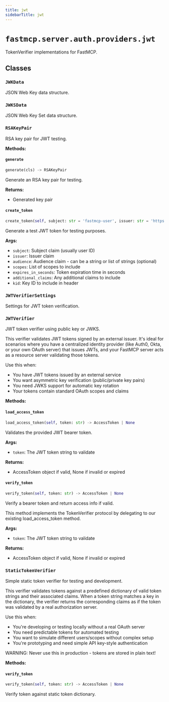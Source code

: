 ```yaml
---
title: jwt
sidebarTitle: jwt
---
```


# `fastmcp.server.auth.providers.jwt`


TokenVerifier implementations for FastMCP.

## Classes

### `JWKData` <sup><a href="https://github.com/sasigit7/fastmcp/blob/main/src/fastmcp/server/auth/providers/jwt.py#L26" target="_blank"><Icon icon="github" style="width: 14px; height: 14px;" /></a></sup>


JSON Web Key data structure.


### `JWKSData` <sup><a href="https://github.com/sasigit7/fastmcp/blob/main/src/fastmcp/server/auth/providers/jwt.py#L39" target="_blank"><Icon icon="github" style="width: 14px; height: 14px;" /></a></sup>


JSON Web Key Set data structure.


### `RSAKeyPair` <sup><a href="https://github.com/sasigit7/fastmcp/blob/main/src/fastmcp/server/auth/providers/jwt.py#L46" target="_blank"><Icon icon="github" style="width: 14px; height: 14px;" /></a></sup>


RSA key pair for JWT testing.


**Methods:**

#### `generate` <sup><a href="https://github.com/sasigit7/fastmcp/blob/main/src/fastmcp/server/auth/providers/jwt.py#L53" target="_blank"><Icon icon="github" style="width: 14px; height: 14px;" /></a></sup>

```python
generate(cls) -> RSAKeyPair
```

Generate an RSA key pair for testing.

**Returns:**
- Generated key pair


#### `create_token` <sup><a href="https://github.com/sasigit7/fastmcp/blob/main/src/fastmcp/server/auth/providers/jwt.py#L88" target="_blank"><Icon icon="github" style="width: 14px; height: 14px;" /></a></sup>

```python
create_token(self, subject: str = 'fastmcp-user', issuer: str = 'https://fastmcp.example.com', audience: str | list[str] | None = None, scopes: list[str] | None = None, expires_in_seconds: int = 3600, additional_claims: dict[str, Any] | None = None, kid: str | None = None) -> str
```

Generate a test JWT token for testing purposes.

**Args:**
- `subject`: Subject claim (usually user ID)
- `issuer`: Issuer claim
- `audience`: Audience claim - can be a string or list of strings (optional)
- `scopes`: List of scopes to include
- `expires_in_seconds`: Token expiration time in seconds
- `additional_claims`: Any additional claims to include
- `kid`: Key ID to include in header


### `JWTVerifierSettings` <sup><a href="https://github.com/sasigit7/fastmcp/blob/main/src/fastmcp/server/auth/providers/jwt.py#L141" target="_blank"><Icon icon="github" style="width: 14px; height: 14px;" /></a></sup>


Settings for JWT token verification.


### `JWTVerifier` <sup><a href="https://github.com/sasigit7/fastmcp/blob/main/src/fastmcp/server/auth/providers/jwt.py#L160" target="_blank"><Icon icon="github" style="width: 14px; height: 14px;" /></a></sup>


JWT token verifier using public key or JWKS.

This verifier validates JWT tokens signed by an external issuer. It's ideal for
scenarios where you have a centralized identity provider (like Auth0, Okta, or
your own OAuth server) that issues JWTs, and your FastMCP server acts as a
resource server validating those tokens.

Use this when:
- You have JWT tokens issued by an external service
- You want asymmetric key verification (public/private key pairs)
- You need JWKS support for automatic key rotation
- Your tokens contain standard OAuth scopes and claims


**Methods:**

#### `load_access_token` <sup><a href="https://github.com/sasigit7/fastmcp/blob/main/src/fastmcp/server/auth/providers/jwt.py#L356" target="_blank"><Icon icon="github" style="width: 14px; height: 14px;" /></a></sup>

```python
load_access_token(self, token: str) -> AccessToken | None
```

Validates the provided JWT bearer token.

**Args:**
- `token`: The JWT token string to validate

**Returns:**
- AccessToken object if valid, None if invalid or expired


#### `verify_token` <sup><a href="https://github.com/sasigit7/fastmcp/blob/main/src/fastmcp/server/auth/providers/jwt.py#L458" target="_blank"><Icon icon="github" style="width: 14px; height: 14px;" /></a></sup>

```python
verify_token(self, token: str) -> AccessToken | None
```

Verify a bearer token and return access info if valid.

This method implements the TokenVerifier protocol by delegating
to our existing load_access_token method.

**Args:**
- `token`: The JWT token string to validate

**Returns:**
- AccessToken object if valid, None if invalid or expired


### `StaticTokenVerifier` <sup><a href="https://github.com/sasigit7/fastmcp/blob/main/src/fastmcp/server/auth/providers/jwt.py#L474" target="_blank"><Icon icon="github" style="width: 14px; height: 14px;" /></a></sup>


Simple static token verifier for testing and development.

This verifier validates tokens against a predefined dictionary of valid token
strings and their associated claims. When a token string matches a key in the
dictionary, the verifier returns the corresponding claims as if the token was
validated by a real authorization server.

Use this when:
- You're developing or testing locally without a real OAuth server
- You need predictable tokens for automated testing
- You want to simulate different users/scopes without complex setup
- You're prototyping and need simple API key-style authentication

WARNING: Never use this in production - tokens are stored in plain text!


**Methods:**

#### `verify_token` <sup><a href="https://github.com/sasigit7/fastmcp/blob/main/src/fastmcp/server/auth/providers/jwt.py#L508" target="_blank"><Icon icon="github" style="width: 14px; height: 14px;" /></a></sup>

```python
verify_token(self, token: str) -> AccessToken | None
```

Verify token against static token dictionary.

